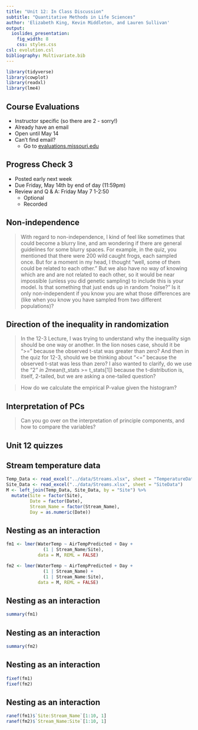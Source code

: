 ```yaml
---
title: "Unit 12: In Class Discussion"
subtitle: "Quantitative Methods in Life Sciences"
author: 'Elizabeth King, Kevin Middleton, and Lauren Sullivan'
output:
  ioslides_presentation:
    fig_width: 8
    css: styles.css
csl: evolution.csl
bibliography: Multivariate.bib
---
```


```r
library(tidyverse)
library(cowplot)
library(readxl)
library(lme4)
```


## Course Evaluations

- Instructor specific (so there are 2 - sorry!)
- Already have an email
- Open until May 14
- Can't find email? 
    - Go to [evaluations.missouri.edu](https://evaluation.missouri.edu/)


## Progress Check 3

- Posted early next week
- Due Friday, May 14th by end of day (11:59pm)
- Review and Q & A: Friday May 7 1-2:50
    - Optional
    - Recorded


## Non-independence

> With regard to non-independence, I kind of feel like sometimes that could become a blurry line, and am wondering if there are general guidelines for some blurry spaces. For example, in the quiz, you mentioned that there were 200 wild caught frogs, each sampled once. But for a moment in my head, I thought "well, some of them could be related to each other." But we also have no way of knowing which are and are not related to each other, so it would be near impossible (unless you did genetic sampling) to include this is your model. Is that something that just ends up in random "noise?"  Is it only non-independent if you know you are what those differences are (like when you know you have sampled from two different populations)?


## Direction of the inequality in randomization

> In the 12-3 Lecture, I was trying to understand why the inequality sign should be one way or another. In the lion noses case, should it be ">=" because the observed t-stat was greater than zero?  And then in the quiz for 12-3, should we be thinking about "<=" because the observed t-stat was less than zero?  I also wanted to clarify, do we use the "2*" in 2*mean(t_stats >= t_stats[1])  because the t-distribution is, itself, 2-tailed, but we are asking a one-tailed question?

> How do we calculate the empirical P-value given the histogram?


## Interpretation of PCs

> Can you go over on the interpretation of principle components, and how to compare the variables?


## Unit 12 quizzes


## Stream temperature data

```r
Temp_Data <- read_excel("../data/Streams.xlsx", sheet = "TemperatureData")
Site_Data <- read_excel("../data/Streams.xlsx", sheet = "SiteData")
M <- left_join(Temp_Data, Site_Data, by = "Site") %>% 
  mutate(Site = factor(Site),
         Date = factor(Date),
         Stream_Name = factor(Stream_Name),
         Day = as.numeric(Date))
```


## Nesting as an interaction

```r
fm1 <- lmer(WaterTemp ~ AirTempPredicted + Day +
              (1 | Stream_Name/Site),
            data = M, REML = FALSE)

fm2 <- lmer(WaterTemp ~ AirTempPredicted + Day +
              (1 | Stream_Name) +
              (1 | Stream_Name:Site),
            data = M, REML = FALSE)
```


## Nesting as an interaction

```r
summary(fm1)
```


## Nesting as an interaction

```r
summary(fm2)
```


## Nesting as an interaction

```r
fixef(fm1)
fixef(fm2)
```


## Nesting as an interaction

```r
ranef(fm1)$`Site:Stream_Name`[1:10, 1]
ranef(fm2)$`Stream_Name:Site`[1:10, 1]
```
